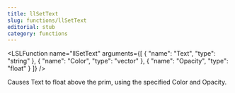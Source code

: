 ```yaml
---
title: llSetText
slug: functions/llSetText
editorial: stub
category: functions
---
```


<LSLFunction
	name="llSetText"
	arguments={[
	{
		"name": "Text",
		"type": "string"
	},
	{
		"name": "Color",
		"type": "vector"
	},
	{
		"name": "Opacity",
		"type": "float"
	}
]}
/>

Causes Text to float above the prim, using the specified Color and Opacity.
